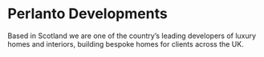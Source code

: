 # Perlanto Developments

Based in Scotland we are one of the country’s leading developers of luxury homes and interiors, building bespoke homes for clients across the UK.
